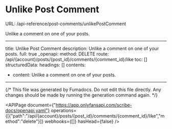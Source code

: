 # Unlike Post Comment
URL: /api-reference/post-comments/unlikePostComment

Unlike a comment on one of your posts.

***

title: Unlike Post Comment
description: Unlike a comment on one of your posts.
full: true
_openapi:
method: DELETE
route: /api/{account}/posts/{post_id}/comments/{comment_id}/like
toc: []
structuredData:
headings: []
contents:

* content: Unlike a comment on one of your posts.

***

{/* This file was generated by Fumadocs. Do not edit this file directly. Any changes should be made by running the generation command again. */}

<APIPage document={"https://app.onlyfansapi.com/scribe-docs/openapi.yaml"} operations={[{"path":"/api/{account}/posts/{post_id}/comments/{comment_id}/like","method":"delete"}]} webhooks={[]} hasHead={false} />

